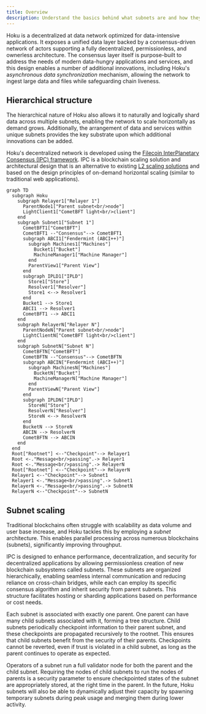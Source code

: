 ```yaml
---
title: Overview
description: Understand the basics behind what subnets are and how they work.
---
```


Hoku is a decentralized at data network optimized for data-intensive applications. It exposes a
unified data layer backed by a consensus-driven network of actors supporting a fully decentralized,
permissionless, and ownerless architecture. The consensus layer itself is purpose-built to address
the needs of modern data-hungry applications and services, and this design enables a number of
additional innovations, including Hoku's a*synchronous data synchronization* mechanism, allowing the
network to ingest large data and files while safeguarding chain liveness.

## Hierarchical structure

The hierarchical nature of Hoku also allows it to naturally and logically shard data across multiple
subnets, enabling the network to scale horizontally as demand grows. Additionally, the arrangement
of data and services within unique subnets provides the key substrate upon which additional
innovations can be added.

Hoku's decentralized network is developed using the
[Filecoin InterPlanetary Consensus (IPC) framework](https://docs.ipc.space/). IPC is a blockchain
scaling solution and architectural design that is an alternative to existing
[L2 scaling solutions](https://l2beat.com/) and based on the design principles of on-demand
horizontal scaling (similar to traditional web applications).

```mermaid
graph TD
  subgraph Hoku
    subgraph Relayer1["Relayer 1"]
      ParentNode1["Parent subnet<br/>node"]
      LightClient1["CometBFT light<br/>client"]
    end
    subgraph Subnet1["Subnet 1"]
      CometBFT1["CometBFT"]
      CometBFT1 --"Consensus"--> CometBFT1
      subgraph ABCI1["Fendermint (ABCI++)"]
        subgraph Machines1["Machines"]
          Bucket1["Bucket"]
          MachineManager1["Machine Manager"]
        end
        ParentView1["Parent View"]
      end
      subgraph IPLD1["IPLD"]
        Store1["Store"]
        Resolver1["Resolver"]
        Store1 <--> Resolver1
      end
      Bucket1 --> Store1
      ABCI1 --> Resolver1
      CometBFT1 --> ABCI1
    end
    subgraph RelayerN["Relayer N"]
      ParentNodeN["Parent subnet<br/>node"]
      LightClientN["CometBFT light<br/>client"]
    end
    subgraph SubnetN["Subnet N"]
      CometBFTN["CometBFT"]
      CometBFTN --"Consensus"--> CometBFTN
      subgraph ABCIN["Fendermint (ABCI++)"]
        subgraph MachinesN["Machines"]
          BucketN["Bucket"]
          MachineManagerN["Machine Manager"]
        end
        ParentViewN["Parent View"]
      end
      subgraph IPLDN["IPLD"]
        StoreN["Store"]
        ResolverN["Resolver"]
        StoreN <--> ResolverN
      end
      BucketN --> StoreN
      ABCIN --> ResolverN
      CometBFTN --> ABCIN
    end
  end
  Root["Rootnet"] <--"Checkpoint"--> Relayer1
  Root <-."Message<br/>passing".-> Relayer1
  Root <-."Message<br/>passing".-> RelayerN
  Root["Rootnet"] <--"Checkpoint"--> RelayerN
  Relayer1 <--"Checkpoint"--> Subnet1
  Relayer1 <-."Message<br/>passing".-> Subnet1
  RelayerN <-."Message<br/>passing".-> SubnetN
  RelayerN <--"Checkpoint"--> SubnetN
```

## Subnet scaling

Traditional blockchains often struggle with scalability as data volume and user base increase, and
Hoku tackles this by employing a _subnet_ architecture. This enables parallel processing across
numerous blockchains (subnets), significantly improving throughput.

IPC is designed to enhance performance, decentralization, and security for decentralized
applications by allowing permissionless creation of new blockchain subsystems called subnets. These
subnets are organized hierarchically, enabling seamless internal communication and reducing reliance
on cross-chain bridges, while each can employ its specific consensus algorithm and inherit security
from parent subnets. This structure facilitates hosting or sharding applications based on
performance or cost needs.

Each subnet is associated with exactly one parent. One parent can have many child subnets associated
with it, forming a tree structure. Child subnets periodically checkpoint information to their parent
subnet, and these checkpoints are propagated recursively to the rootnet. This ensures that child
subnets benefit from the security of their parents. Checkpoints cannot be reverted, even if trust is
violated in a child subnet, as long as the parent continues to operate as expected.

Operators of a subnet run a full validator node for both the parent and the child subnet. Requiring
the nodes of child subnets to run the nodes of parents is a security parameter to ensure
checkpointed states of the subnet are appropriately stored, at the right time in the parent. In the
future, Hoku subnets will also be able to dynamically adjust their capacity by spawning temporary
subnets during peak usage and merging them during lower activity.
